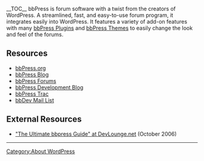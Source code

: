 {{Languages|
{{en|bbPress}}
{{ja|bbPress}}
}}

__TOC__
bbPress is forum software with a twist from the creators of WordPress. A streamlined, fast, and easy-to-use forum program, it integrates easily into WordPress. It features a variety of add-on features with many [http://bbpress.org/documentation/customization/ bbPress Plugins] and [http://bbpress.org/documentation/themes/ bbPress Themes] to easily change the look and feel of the forums.

== Resources ==

* [https://bbpress.org/ bbPress.org]
* [https://bbpress.org/blog/ bbPress Blog]
* [https://bbpress.org/forums/ bbPress Forums]
* [https://bbpdevel.wordpress.com/ bbPress Development Blog]
* [https://trac.bbpress.org bbPress Trac]
* [http://lists.bbpress.org/mailman/listinfo/bbdev bbDev Mail List]

== External Resources ==

* [http://www.devlounge.net/articles/the-ultimate-bbpress-guide "The Ultimate bbpress Guide" at DevLounge.net] (October 2006)

----
[[Category:About WordPress]]